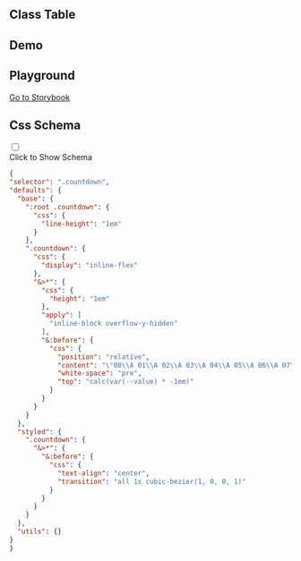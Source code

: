 
## Class Table

<CssTable name="countdown" />

## Demo

<Demo></Demo>

## Playground

[Go to Storybook](https://story.ui.icebreaker.top/?path=/docs/data-display-countdown--docs)

## Css Schema
<div className="collapse">
<input type="checkbox" /> 
<div class="collapse-title px-0">
<span class="btn">Click to Show Schema</span>
</div>
<div class="collapse-content"> 

```json
{
"selector": ".countdown",
"defaults": {
  "base": {
    ":root .countdown": {
      "css": {
        "line-height": "1em"
      }
    },
    ".countdown": {
      "css": {
        "display": "inline-flex"
      },
      "&>*": {
        "css": {
          "height": "1em"
        },
        "apply": [
          "inline-block overflow-y-hidden"
        ],
        "&:before": {
          "css": {
            "position": "relative",
            "content": "\"00\\A 01\\A 02\\A 03\\A 04\\A 05\\A 06\\A 07\\A 08\\A 09\\A 10\\A 11\\A 12\\A 13\\A 14\\A 15\\A 16\\A 17\\A 18\\A 19\\A 20\\A 21\\A 22\\A 23\\A 24\\A 25\\A 26\\A 27\\A 28\\A 29\\A 30\\A 31\\A 32\\A 33\\A 34\\A 35\\A 36\\A 37\\A 38\\A 39\\A 40\\A 41\\A 42\\A 43\\A 44\\A 45\\A 46\\A 47\\A 48\\A 49\\A 50\\A 51\\A 52\\A 53\\A 54\\A 55\\A 56\\A 57\\A 58\\A 59\\A 60\\A 61\\A 62\\A 63\\A 64\\A 65\\A 66\\A 67\\A 68\\A 69\\A 70\\A 71\\A 72\\A 73\\A 74\\A 75\\A 76\\A 77\\A 78\\A 79\\A 80\\A 81\\A 82\\A 83\\A 84\\A 85\\A 86\\A 87\\A 88\\A 89\\A 90\\A 91\\A 92\\A 93\\A 94\\A 95\\A 96\\A 97\\A 98\\A 99\\A\"",
            "white-space": "pre",
            "top": "calc(var(--value) * -1em)"
          }
        }
      }
    }
  },
  "styled": {
    ".countdown": {
      "&>*": {
        "&:before": {
          "css": {
            "text-align": "center",
            "transition": "all 1s cubic-bezier(1, 0, 0, 1)"
          }
        }
      }
    }
  },
  "utils": {}
}
}
```

</div>
</div>